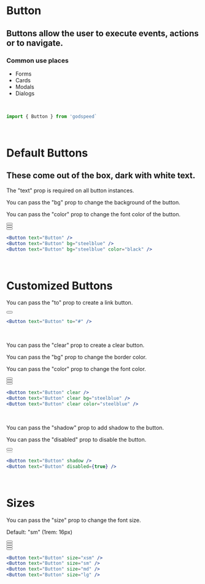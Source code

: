 
<SEO title="Button" description="hello description" />

# 
# Button
## Buttons allow the user to execute events, actions or to navigate.
### Common use places
- Forms
- Cards
- Modals
- Dialogs

<br/>

```jsx
import { Button } from 'godspeed`
```
<br/>

# Default Buttons
## These come out of the box, dark with white text.
The "text" prop is required on all button instances.

You can pass the "bg" prop to change the background of the button.

You can pass the "color" prop to change the font color of the button.

<main>
  <section>
    <Button text="Button" />
  </section>
  <section>
    <Button text="Button" bg="steelblue" />
  </section>
  <section>
    <Button text="Button" bg="steelblue" color="black" />
  </section>
</main>

```jsx
<Button text="Button" />
<Button text="Button" bg="steelblue" />
<Button text="Button" bg="steelblue" color="black" />
```
<br/>

# Customized Buttons
You can pass the "to" prop to create a link button.

<main>
  <section>
    <Button text="Button" to="#" />
  </section>
</main>

```jsx
<Button text="Button" to="#" /> 
```
<br/>

You can pass the "clear" prop to create a clear button.

You can pass the "bg" prop to change the border color.

You can pass the "color" prop to change the font color.

<main>
  <section>
    <Button text="Button" clear />
  </section>
  <section>
    <Button text="Button" clear bg="steelblue" />
  </section>
  <section>
    <Button text="Button" clear color="steelblue" />
  </section>
</main>

```jsx
<Button text="Button" clear />
<Button text="Button" clear bg="steelblue" />
<Button text="Button" clear color="steelblue" />
```
<br/>

You can pass the "shadow" prop to add shadow to the button.

You can pass the "disabled" prop to disable the button.

<main>
  <section>
    <Button text="Button" shadow />
  </section>
  <section>
    <Button text="Button" disabled={true} />
  </section>
</main>

```jsx
<Button text="Button" shadow />
<Button text="Button" disabled={true} />
```
<br/>

# Sizes
You can pass the "size" prop to change the font size.

Default: "sm" (1rem: 16px)
<main>
  <section>
    <Button text="Button" size="xsm" />
  </section>
  <section>
    <Button text="Button" size="sm" />
  </section>
  <section>
    <Button text="Button" size="md" />
  </section>
  <section>
    <Button text="Button" size="lg" />
  </section>
</main>

```jsx
<Button text="Button" size="xsm" />
<Button text="Button" size="sm" />
<Button text="Button" size="md" />
<Button text="Button" size="lg" />
```